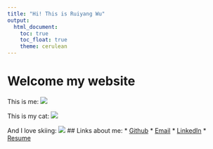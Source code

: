 ```yaml
---
title: "Hi! This is Ruiyang Wu"
output: 
  html_document:
    toc: true
    toc_float: true
    theme: cerulean
---
```


# Welcome my website
This is me:
![](1.jpg)


This is my cat:
![](2.jpg)


And I love skiing:
![](3.jpg)
## Links about me:
* [Github](https://github.com/Ruiyang-Wu)
* [Email](rw3033@cumc.columbia.edu)
* [LinkedIn](https://www.linkedin.com/in/ruiyang-wu-0115/)
* [Resume](Resume.html)



